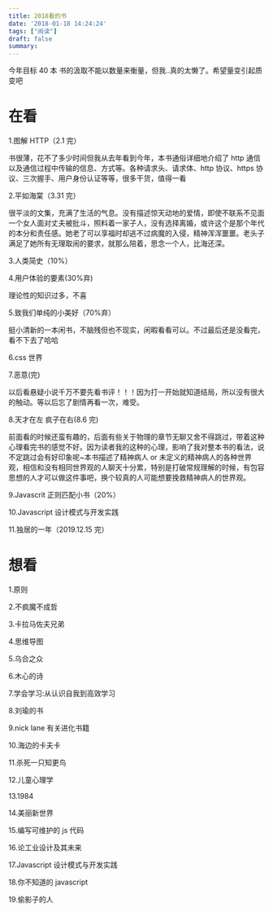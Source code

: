 ```yaml
---
title: 2018看的书
date: '2018-01-18 14:24:24'
tags: ["阅读"]
draft: false
summary: 
---
```

今年目标 40 本
书的汲取不能以数量来衡量，但我..真的太懒了。希望量变引起质变吧

# 在看

1.图解 HTTP（2.1 完）

书很薄，花不了多少时间但我从去年看到今年，本书通俗详细地介绍了 http 通信以及通信过程中传输的信息、方式等。各种请求头、请求体、http 协议、https 协议、三次握手、用户身份认证等等，很多干货，值得一看

2.平如海棠（3.31 完）

很平淡的文集，充满了生活的气息。没有描述惊天动地的爱情，即使不联系不见面一个女人面对丈夫被批斗，照料着一家子人，没有选择离婚，或许这个是那个年代的本分和责任感。她老了可以享福时却逃不过病魔的入侵，精神浑浑噩噩。老头子满足了她所有无理取闹的要求，就那么陪着，思念一个人，比海还深。

3.人类简史（10%）

4.用户体验的要素(30%弃)

理论性的知识过多，不喜

5.致我们单纯的小美好（70%弃）

挺小清新的一本闲书，不脑残但也不现实，闲暇看看可以。不过最后还是没看完，看不下去了哈哈

6.css 世界

7.恶意(完)

以后看悬疑小说千万不要先看书评！！！因为打一开始就知道结局，所以没有很大的触动。等以后忘了剧情再看一次，难受。

8.天才在左 疯子在右(8.6 完)

前面看的时候还蛮有趣的，后面有些关于物理的章节无聊又舍不得跳过，带着这种心理看完书的感觉不好。因为读者我的这种的心理，影响了我对整本书的看法，说不定跳过会有好印象呢~本书描述了精神病人 or 未定义的精神病人的各种世界观，相信和没有相同世界观的人聊天十分累，特别是打破常规理解的时候，有包容思想的人才可以做这件事吧，换个较真的人可能想要挽救精神病人的世界观。

9.Javascrit 正则匹配小书（20%）

10.Javascript 设计模式与开发实践

11.独居的一年（2019.12.15 完）

# 想看

1.原则

2.不疯魔不成哲

3.卡拉马佐夫兄弟

4.思维导图

5.乌合之众

6.木心的诗

7.学会学习:从认识自我到高效学习

8.刘瑜的书

9.nick lane 有关进化书籍

10.海边的卡夫卡

11.杀死一只知更鸟

12.儿童心理学

13.1984

14.美丽新世界

15.编写可维护的 js 代码

16.论工业设计及其未来

17.Javascript 设计模式与开发实践

18.你不知道的 javascript

19.偷影子的人
